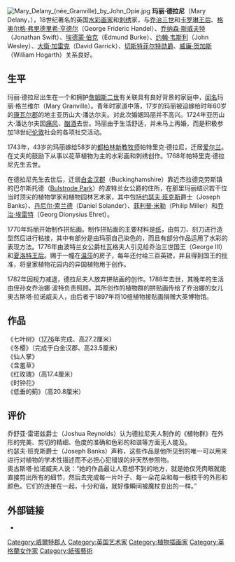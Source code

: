 {{unreferenced|time=2011-04-15T05:09:55+00:00}}
[[File:Mary_Delany_(née_Granville)_by_John_Opie.jpg|thumb]]
'''玛丽·德拉尼'''（Mary Delany，{{bd|1700年|5月14日|1788年|4月15日|catIdx=D}}），18世纪著名的英国[[水彩画家|水彩画家]]和[[刺绣|刺绣]]家，与[[喬治三世|乔治三世]]和[[卡羅琳_(安斯巴赫)|卡罗琳王后]]、[[格奥尔格·弗里德里希·亨德尔|格奥尔格·弗里德里希·亨德尔]]（George Frideric Handel）、[[乔纳森·斯威夫特|乔纳森·斯威夫特]]（Jonathan Swift）、[[埃德蒙·伯克|埃德蒙·伯克]]（Edmund Burke）、[[约翰·韦斯利|约翰·韦斯利]]（John Wesley）、[[大衛·加雷克|大衛·加雷克]]（David Garrick）、[[切斯特菲尔特勋爵|切斯特菲尔特勋爵]]、[[威廉·贺加斯|威廉·贺加斯]]（William Hogarth）关系良好。

==生平==
玛丽·德拉尼出生在一个和拥护[[詹姆斯二世_(英格蘭)|詹姆斯二世]]有关联具有良好背景的家庭中，[[闺名|闺名]]玛丽·格兰维尔（Mary Granville）。青年时家道中落，17岁的玛丽被迫嫁给时年60岁的[[康瓦尔郡|康瓦尔郡]]的地主亚历山大·潘达尔夫。对此次婚姻玛丽并不高兴。1724年亚历山大·潘达尔夫因[[痛风|痛风]]、[[酗酒|酗酒]]去世。玛丽由于生活舒适，并未马上再婚，而是积极参加18世纪[[伦敦|伦敦]]社会的各项社交活动。

1743年，43岁的玛丽嫁给58岁的[[都柏林|都柏林]][[新教|新教]][[牧师|牧师]]帕特里克·德拉尼，迁居[[爱尔兰|爱尔兰]]。在丈夫的鼓励下从事以花草植物为主的水彩画和刺绣创作。1768年帕特里克·德拉尼先生去世。

在德拉尼先生去世后，迁居[[白金汉郡|白金汉郡]]（Buckinghamshire）靠近杰拉德克劳斯镇的巴尔斯托德（[[Bulstrode_Park|Bulstrode Park]]）的波特兰女公爵的住所，在那里玛丽结识若干位当时顶尖的植物学家和植物园林艺术家，其中包括[[约瑟夫·班克斯|约瑟夫·班克斯]]爵士（Joseph Banks）、[[丹尼尔·索兰德|丹尼尔·索兰德]]（Daniel Solander）、[[菲利普·米勒|菲利普·米勒]]（Philip Miller）和[[乔治·埃雷特|乔治·埃雷特]]（Georg Dionysius Ehret）。

1770年玛丽开始制作拼贴画。制作拼贴画的主要材料是[[纸|纸]]，由剪刀、刻刀进行造型然后进行粘接，其中有部分是由玛丽自己染色的，而且有部分作品运用了水彩的表现方法。1776年由波特兰女公爵杜瓦格夫人引见给乔治三世国王（George III）和[[夏洛特_(梅克倫堡-施特雷利茨)|夏洛特王后]]。赐于一幢在[[温莎|温莎]]的房子，每年还付给三百英镑，并且得到国王的批准，将皇家植物花园内的异国植物用于创作。

1782年因视力减退，德拉尼夫人放弃拼贴画的创作。1788年去世，其晚年的生活由侄孙女乔治娜·波特负责照顾。其所创作的植物群的拼贴画传给了乔治娜的女儿奥古斯塔·拉诺威夫人，由后者于1897年将10组植物接贴画捐赠大英博物馆。<br />

==作品==
《七叶树》（[[1776|1776]]年完成、高27.2厘米）<br />
《冬樱》（完成于白金汉郡、高23.5厘米）<br />
《仙人掌》<br />
《含羞草》<br />
《红玫瑰》（高17.4厘米）<br />
《时钟花》<br />
《低垂的蓟》（高20.8厘米）<br />

==评价==
乔舒亚·雷诺兹爵士（Joshua Reynolds）认为德拉尼夫人制作的《植物群》在外形的完美、剪切的精细、色度的准确和色彩的和谐等方面无人能及。<br />
约瑟夫·班克斯爵士（Joseph Banks）声称，这些作品是他所见到的唯一可以用来进行对植物的学术性描述而不必担心犯错误的非天然参照物。<br />
奥古斯塔·拉诺威夫人说：“她的作品最让人意想不到的地方，就是她仅凭肉眼就能直接剪出所有的细节，然后去完成每一片叶子、每一朵花朵和每一根枝干的外形和颜色。它们的连接在一起，十分和谐，就好像瞬间被魔杖变出的一样。”<br />

==外部链接==
{{commonscat}}
*{{OL author|4377623A}}

{{Authority control}}
{{DEFAULTSORT:Delany, Mary}}
[[Category:威爾特郡人|Category:威爾特郡人]]
[[Category:英国艺术家|Category:英国艺术家]]
[[Category:植物插画家|Category:植物插画家]]
[[Category:英格蘭女作家|Category:英格蘭女作家]]
[[Category:紙張藝術|Category:紙張藝術]]